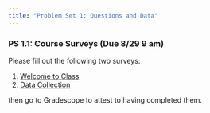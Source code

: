 ```yaml
---
title: "Problem Set 1: Questions and Data"
---
```


<!-- This is a problem set in three parts, each of which is submitted separately to Gradescope. Parts 2 and 3 are part of class and will  -->

### PS 1.1: Course Surveys (Due 8/29 9 am)

Please fill out the following two surveys:

1. [Welcome to Class](https://forms.gle/oS7uKfKRvPwj1DbBA)
1. [Data Collection](https://forms.gle/aEVYreH3XxUmZovf8)

then go to Gradescope to attest to having completed them.

<!-- ### PS 1.2: Taxonomy of Data Worksheet -->

<!-- [Link to paper worksheet](../02-taxonomy-of-data/worksheet-analog.pdf). Please write answers by hand on the worksheet (or via tablet) and scan to a pdf for submission. Please use a pdf scanning app instead of just taking a photo (these ones are very hard for us to read and grade). -->

<!-- ### PS 1.3: Getting Started with Markdown -->

<!-- This first digital worksheet has only one question: -->

<!-- > Where are you from *or* where would you like to visit? -->

<!-- Please submit a one page pdf, generated from a .qmd file in RStudio, that answers that question. Your answer should contain 6 components: -->

<!-- 1. A "title" and "author" field in the header[^1]. Set title to one of your choosing and put your first and last name as the author. -->

<!-- 2. The county and state that you are from. If you are from abroad, provide the name of a county and state that you would like to visit. This should show up as a *header* (larger, heavier font). -->

<!-- 3. 1-3 paragraphs about this county in text, as described by Wikipedia. -->

<!-- 4. An example of **bold** and *italics* text. -->

<!-- 5. A bulleted list of your top three favorite things about this county. -->

<!-- 6. A sentence at the bottom with an acknowledgement that text came from Wikipedia. Also include a link to the Wikipedia page. -->

<!-- Render your file early and often to make it look like a document you are proud of. -->

<!-- * * * -->

<!-- To submit your file: -->

<!-- 1. Click the "Render" button at the top of the file. -->
<!-- 2. Check your rendered file in the lower right to see that it looks the way you want it. -->
<!-- 3. Click the "Show in new window" button to the right of the red x in the lower right pane. -->
<!-- 4. In your browser, click File > Print (or the analogous commands on your browser) to save the html file as a pdf file on your computer. -->
<!-- 5. Upload your pdf file to Gradescope. -->

<!-- [^1]: The header is the part at the top of your .qmd file that starts with three hyphens and ends with three hyphens, each on their own line. To add your name, add a line between the hyphens with `author: First Last`. -->
